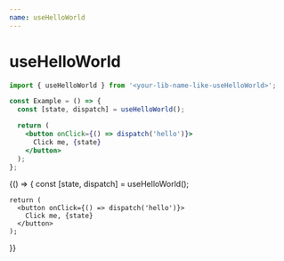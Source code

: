 ```yaml
---
name: useHelloWorld
---
```



# useHelloWorld

```js
import { useHelloWorld } from '<your-lib-name-like-useHelloWorld>';
```

```jsx
const Example = () => {
  const [state, dispatch] = useHelloWorld();

  return (
    <button onClick={() => dispatch('hello')}>
      Click me, {state}
    </button>
  );
};
```

<Playground>
  {() => {
    const [state, dispatch] = useHelloWorld();

    return (
      <button onClick={() => dispatch('hello')}>
        Click me, {state}
      </button>
    );
  }}
</Playground>
